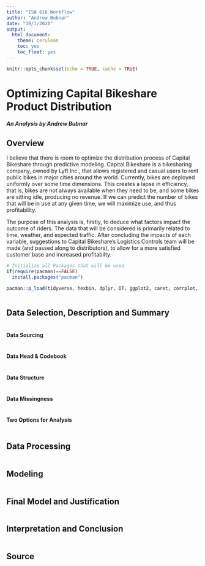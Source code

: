 ```yaml
---
title: "ISA 616 Workflow"
author: "Andrew Bubnar"
date: "10/1/2020"
output: 
  html_document:
    theme: cerulean
    toc: yes
    toc_float: yes
---
```


```r
knitr::opts_chunk$set(echo = TRUE, cache = TRUE)
```

# Optimizing Capital Bikeshare Product Distribution
##### An Analysis by Andrew Bubnar

## Overview
I believe that there is room to optimize the distribution process of Capital Bikeshare through predictive modeling. Capital Bikeshare is a bikesharing company, owned by Lyft Inc., that allows registered and casual users to rent public bikes in major cities around the world. Currently, bikes are deployed uniformly over some time dimensions. This creates a lapse in efficiency, that is, bikes are not always available when they need to be, and some bikes are sitting idle, producing no revenue. If we can predict the number of bikes that will be in use at any given time, we will maximize use, and thus profitability. 

The purpose of this analysis is, firstly, to deduce what factors impact the outcome of riders. The data that will be considered is primarily related to time, weather, and expected traffic. After concluding the impacts of each variable, suggestions to Capital Bikeshare's Logistics Controls team will be made (and passed along to distributors), to allow for a more satisfied customer base and increased profitabilty.

```r
# Initialize all Packages that will be used
if(require(pacman)==FALSE)
  install.packages("pacman")

pacman::p_load(tidyverse, hexbin, dplyr, DT, ggplot2, caret, corrplot, knitr)

```

```r

```


## Data Selection, Description and Summary

```r

```


#### Data Sourcing

```r

```


#### Data Head & Codebook

```r

```


#### Data Structure

```r

```


#### Data Missingness

```r

```


#### Two Options for Analysis

```r

```


## Data Processing

```r

```


## Modeling



```r


```

## Final Model and Justification


```r

```

## Interpretation and Conclusion


```r

```

## Source






